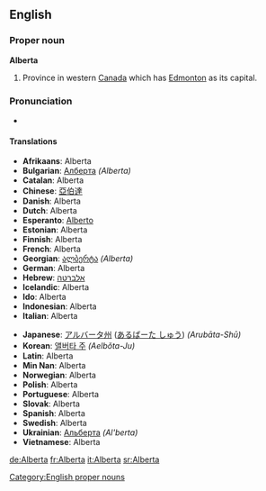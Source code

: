==English==
===Proper noun===
'''Alberta'''
#Province in western [[Canada]] which has [[Edmonton]] as its capital.

===Pronunciation ===
* {{audio|en-ca-Alberta.ogg|Audio (CA)}}

====Translations====
{{top}}<!--languages from A to I go here-->
*'''Afrikaans''': Alberta
*'''Bulgarian''': [[Алберта]] ''(Alberta)''
*'''Catalan''': Alberta
*'''Chinese''': [[亞伯達]]
*'''Danish''': Alberta
*'''Dutch''': Alberta
*'''Esperanto''': [[Alberto]]
*'''Estonian''': Alberta
*'''Finnish''': Alberta
*'''French''': Alberta
*'''Georgian''': [[ალბერტა]] ''(Alberta)''
*'''German''': Alberta
*'''Hebrew''': [[אלברטה]]
*'''Icelandic''': Alberta
*'''Ido''': Alberta
*'''Indonesian''': Alberta
*'''Italian''': Alberta
{{mid}}<!--languages from J to Z go here-->
*'''Japanese''': [[アルバータ州]] ([[あるばーた しゅう]]) ''(Arubāta-Shū)''
*'''Korean''': [[앨버타 주]] ''(Aelbŏta-Ju)''
*'''Latin''': Alberta
*'''Min Nan''': Alberta
*'''Norwegian''': Alberta
*'''Polish''': Alberta
*'''Portuguese''': Alberta
*'''Slovak''': Alberta
*'''Spanish''': Alberta
*'''Swedish''': Alberta
*'''Ukrainian''': [[Альберта]] ''(Al'berta)''
*'''Vietnamese''': Alberta
{{bottom}}

[[Category:English proper nouns]]

[[de:Alberta]]
[[fr:Alberta]]
[[it:Alberta]]
[[sr:Alberta]]